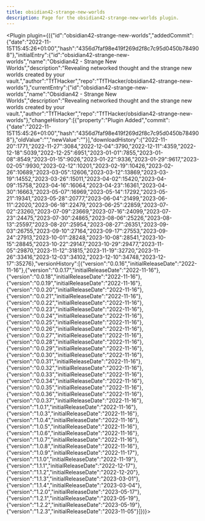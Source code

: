 ---
title: obsidian42-strange-new-worlds
description: Page for the obsidian42-strange-new-worlds plugin.
---


<Plugin plugin={({"id":"obsidian42-strange-new-worlds","addedCommit":{"date":"2022-11-15T15:45:26+01:00","hash":"4356d7faf98e419f269d2f8c7c95d0450b784908"},"initialEntry":{"id":"obsidian42-strange-new-worlds","name":"Obsidian42 - Strange New Worlds","description":"Revealing networked thought and the strange new worlds created by your vault.","author":"TfTHacker","repo":"TfTHacker/obsidian42-strange-new-worlds"},"currentEntry":{"id":"obsidian42-strange-new-worlds","name":"Obsidian42 - Strange New Worlds","description":"Revealing networked thought and the strange new worlds created by your vault.","author":"TfTHacker","repo":"TfTHacker/obsidian42-strange-new-worlds"},"changeHistory":[{"property":"Plugin Added","commit":{"date":"2022-11-15T15:45:26+01:00","hash":"4356d7faf98e419f269d2f8c7c95d0450b784908"},"oldValue":"","newValue":""}],"downloadHistory":{"2022-11-20":1771,"2022-11-27":3084,"2022-12-04":3790,"2022-12-11":4359,"2022-12-18":5039,"2022-12-25":6951,"2023-01-01":7855,"2023-01-08":8549,"2023-01-15":9026,"2023-01-22":9336,"2023-01-29":9617,"2023-02-05":9930,"2023-02-12":10201,"2023-02-19":10426,"2023-02-26":10689,"2023-03-05":12606,"2023-03-12":13869,"2023-03-19":14552,"2023-03-26":15011,"2023-04-02":15420,"2023-04-09":15758,"2023-04-16":16064,"2023-04-23":16361,"2023-04-30":16663,"2023-05-07":16969,"2023-05-14":17292,"2023-05-21":19341,"2023-05-28":20777,"2023-06-04":21499,"2023-06-11":22020,"2023-06-18":22479,"2023-06-25":22859,"2023-07-02":23260,"2023-07-09":23669,"2023-07-16":24099,"2023-07-23":24475,"2023-07-30":24865,"2023-08-06":25226,"2023-08-13":25597,"2023-08-20":25954,"2023-08-27":26351,"2023-09-03":26755,"2023-09-10":27164,"2023-09-17":27553,"2023-09-24":27913,"2023-10-01":28248,"2023-10-08":28541,"2023-10-15":28845,"2023-10-22":29147,"2023-10-29":29477,"2023-11-05":29870,"2023-11-12":31815,"2023-11-19":32720,"2023-11-26":33416,"2023-12-03":34102,"2023-12-10":34748,"2023-12-17":35276},"versionHistory":[{"version":"0.0.16","initialReleaseDate":"2022-11-16"},{"version":"0.0.17","initialReleaseDate":"2022-11-16"},{"version":"0.0.18","initialReleaseDate":"2022-11-16"},{"version":"0.0.19","initialReleaseDate":"2022-11-16"},{"version":"0.0.20","initialReleaseDate":"2022-11-16"},{"version":"0.0.21","initialReleaseDate":"2022-11-16"},{"version":"0.0.22","initialReleaseDate":"2022-11-16"},{"version":"0.0.23","initialReleaseDate":"2022-11-16"},{"version":"0.0.24","initialReleaseDate":"2022-11-16"},{"version":"0.0.25","initialReleaseDate":"2022-11-16"},{"version":"0.0.26","initialReleaseDate":"2022-11-16"},{"version":"0.0.27","initialReleaseDate":"2022-11-16"},{"version":"0.0.28","initialReleaseDate":"2022-11-16"},{"version":"0.0.29","initialReleaseDate":"2022-11-16"},{"version":"0.0.30","initialReleaseDate":"2022-11-16"},{"version":"0.0.31","initialReleaseDate":"2022-11-16"},{"version":"0.0.32","initialReleaseDate":"2022-11-16"},{"version":"0.0.33","initialReleaseDate":"2022-11-16"},{"version":"0.0.34","initialReleaseDate":"2022-11-16"},{"version":"0.0.35","initialReleaseDate":"2022-11-16"},{"version":"0.0.36","initialReleaseDate":"2022-11-16"},{"version":"0.0.37","initialReleaseDate":"2022-11-16"},{"version":"1.0.1","initialReleaseDate":"2022-11-16"},{"version":"1.0.3","initialReleaseDate":"2022-11-16"},{"version":"1.0.4","initialReleaseDate":"2022-11-16"},{"version":"1.0.5","initialReleaseDate":"2022-11-16"},{"version":"1.0.6","initialReleaseDate":"2022-11-16"},{"version":"1.0.7","initialReleaseDate":"2022-11-16"},{"version":"1.0.8","initialReleaseDate":"2022-11-16"},{"version":"1.0.9","initialReleaseDate":"2022-11-17"},{"version":"1.1.0","initialReleaseDate":"2022-11-19"},{"version":"1.1.1","initialReleaseDate":"2022-12-17"},{"version":"1.1.2","initialReleaseDate":"2022-12-20"},{"version":"1.1.3","initialReleaseDate":"2023-03-01"},{"version":"1.1.4","initialReleaseDate":"2023-03-04"},{"version":"1.2.0","initialReleaseDate":"2023-05-17"},{"version":"1.2.1","initialReleaseDate":"2023-05-19"},{"version":"1.2.2","initialReleaseDate":"2023-05-19"},{"version":"1.2.3","initialReleaseDate":"2023-11-05"}]})}></Plugin>